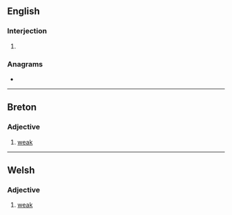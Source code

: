 {{also|gwa·n}}
==English==

===Interjection===
{{en-interj}}

# {{lb|en|nonstandard|eye dialect}} {{alt form of|go on|lang=en}}

===Anagrams===
* {{anagrams|en|Ngwa|Wang|gawn|gnaw|wang}}

----

==Breton==

===Adjective===
{{head|br|adjectives}}

# [[weak]]

----

==Welsh==

===Adjective===
{{head|cy|adjectives}}

# [[weak]]